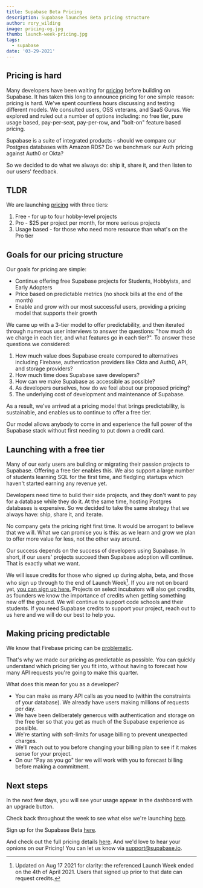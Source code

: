 ```yaml
---
title: Supabase Beta Pricing
description: Supabase launches Beta pricing structure
author: rory_wilding
image: pricing-og.jpg
thumb: launch-week-pricing.jpg
tags:
  - supabase
date: '03-29-2021'
---
```


## Pricing is hard

Many developers have been waiting for [pricing](https://supabase.io/pricing) before building on Supabase. It has taken this long to announce pricing for one simple reason: pricing is hard. We've spent countless hours discussing and testing different models. We consulted users, OSS veterans, and SaaS Gurus. We explored and ruled out a number of options including: no free tier, pure usage based, pay-per-seat, pay-per-row, and "bolt-on" feature based pricing.

Supabase is a suite of integrated products - should we compare our Postgres databases with Amazon RDS? Do we benchmark our Auth pricing against Auth0 or Okta?

So we decided to do what we always do: ship it, share it, and then listen to our users' feedback.

## TLDR

We are launching [pricing](https://supabase.io/pricing) with three tiers:

1. Free - for up to four hobby-level projects
2. Pro - $25 per project per month, for more serious projects
3. Usage based - for those who need more resource than what's on the Pro tier

## Goals for our pricing structure

Our goals for pricing are simple:

- Continue offering free Supabase projects for Students, Hobbyists, and Early Adopters
- Price based on predictable metrics (no shock bills at the end of the month)
- Enable and grow with our most successful users, providing a pricing model that supports their growth

We came up with a 3-tier model to offer predictability, and then iterated through numerous user interviews to answer the questions: "how much do we charge in each tier, and what features go in each tier?". To answer these questions we considered:

1. How much value does Supabase create compared to alternatives including Firebase, authentication providers like Okta and Auth0, API, and storage providers?
2. How much time does Supabase save developers?
3. How can we make Supabase as accessible as possible?
4. As developers ourselves, how do we feel about our proposed pricing?
5. The underlying cost of development and maintenance of Supabase.

As a result, we've arrived at a pricing model that brings predictability, is sustainable, and enables us to continue to offer a free tier.

Our model allows anybody to come in and experience the full power of the Supabase stack without first needing to put down a credit card.

## Launching with a free tier

Many of our early users are building or migrating their passion projects to Supabase. Offering a free tier enables this. We also support a large number of students learning SQL for the first time, and fledgling startups which haven't started earning any revenue yet.

Developers need time to build their side projects, and they don't want to pay for a database while they do it. At the same time, hosting Postgres databases is expensive. So we decided to take the same strategy that we always have: ship, share it, and iterate.

No company gets the pricing right first time. It would be arrogant to believe that we will. What we can promise you is this: as we learn and grow we plan to offer more value for less, not the other way around.

Our success depends on the success of developers using Supabase. In short, if our users' projects succeed then Supabase adoption will continue. That is exactly what we want.

We will issue credits for those who signed up during alpha, beta, and those who sign up through to the end of Launch Week[^1]. If you are not on board yet, [you can sign up here.](http://www.supabase.io) Projects on select incubators will also get credits, as founders we know the importance of credits when getting something new off the ground. We will continue to support code schools and their students. If you need Supabase credits to support your project, reach out to us here and we will do our best to help you.

## Making pricing predictable

We know that Firebase pricing can be [problematic](https://medium.com/madhash/how-not-to-get-a-30k-bill-from-firebase-37a6cb3abaca).

That's why we made our pricing as predictable as possible. You can quickly understand which pricing tier you fit into, without having to forecast how many API requests you're going to make this quarter.

What does this mean for you as a developer?

- You can make as many API calls as you need to (within the constraints of your database). We already have users making millions of requests per day.
- We have been deliberately generous with authentication and storage on the free tier so that you get as much of the Supabase experience as possible.
- We're starting with soft-limits for usage billing to prevent unexpected charges.
- We'll reach out to you before changing your billing plan to see if it makes sense for your project.
- On our "Pay as you go" tier we will work with you to forecast billing before making a commitment.

## Next steps

In the next few days, you will see your usage appear in the dashboard with an upgrade button.

Check back throughout the week to see what else we're launching [here](https://supabase.io/new/blog/2021/03/25/launch-week).

Sign up for the Supabase Beta [here](https://app.supabase.io).

And check out the full pricing details [here](https://supabase.io/pricing). And we'd love to hear your opnions on our Pricing! You can let us know via support@supabase.io.

[^1]: Updated on Aug 17 2021 for clarity: the referenced Launch Week ended on the 4th of April 2021. Users that signed up prior to that date can request credits.
